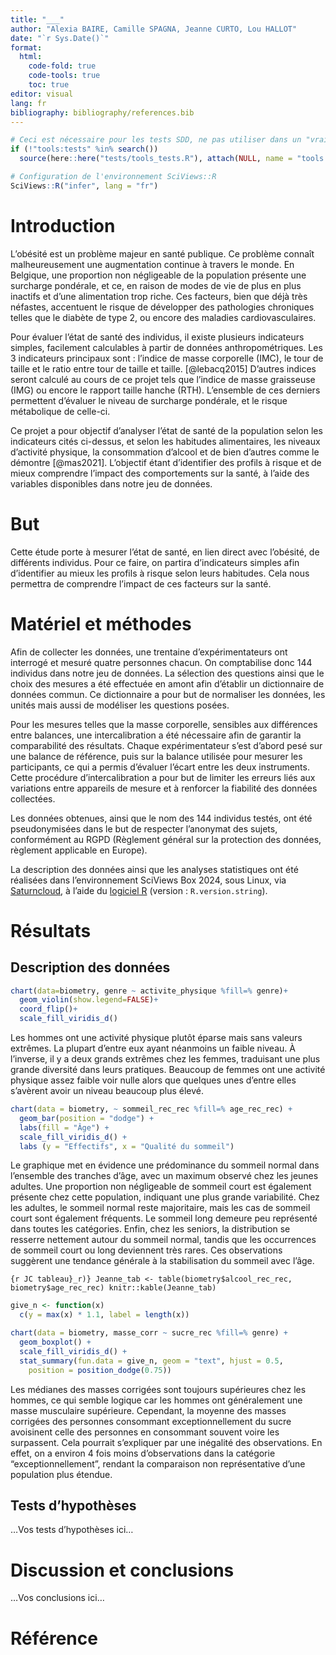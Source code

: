 ```yaml
---
title: "___"
author: "Alexia BAIRE, Camille SPAGNA, Jeanne CURTO, Lou HALLOT"
date: "`r Sys.Date()`"
format:
  html:
    code-fold: true
    code-tools: true
    toc: true
editor: visual
lang: fr
bibliography: bibliography/references.bib
---
```


<!--% Complétez l'entête en définissant un titre qui soit représentatif de votre travail. Indiquez aussi les noms des auteurs. -->

<!--# Dans les différentes sections, vous trouverez des indicateurs "...Vos XXX ici..." Vous devez bien sûr REMPLACER ces indicateurs par votre propre texte. Ne les laissez pas dans votre version finale du document. Vous devez travailler dans le même document (pas question de faire un document séparé par étudiant). Gérez les conflits éventuels. -->

```r
# Ceci est nécessaire pour les tests SDD, ne pas utiliser dans un "vrai" projet
if (!"tools:tests" %in% search())
  source(here::here("tests/tools_tests.R"), attach(NULL, name = "tools:tests"))

# Configuration de l'environnement SciViews::R
SciViews::R("infer", lang = "fr")
```

# Introduction

<!--% Sur base de la bibliographie (lecture de l'article fourni et de vos propres recherches sur Internet), rédigez une introduction du sujet en 3 à 4 paragraphes. Cette introduction doit guider le lecteur vers votre but. Vous devez citer vos sources, c'est-à-dire qu’il faut indiquer au minimum la référence bibliographique fournie de manière correcte (inspirez-vous de ce qui est indiqué dans le bloc-notes, mais reformulez : un simple copier-coller de l'introduction du bloc-notes n'est PAS considéré comme l'exercice réalisé !) -->

<!--# Ce projet porte sur la santé humaine liée à l'obésité, à la façon de se nourrir et aux activités réalisées (plus ou moins sédentaire ou actif) ... Réalisez des recherches bibliographiques afin d'avoir une vision précise de la thématique. Existe-t-il des indicateurs calculables pour quantifier l'état de santé d'un individu, par exemple ? Naturellement, ces indicateurs doivent être calculables sur bases des variables mesurées dans votre jeu de données. Focalisez-vous donc sur ces variables-là. -->

L'obésité est un problème majeur en santé publique. Ce problème connaît malheureusement une augmentation continue à travers le monde. En Belgique, une proportion non négligeable de la population présente une surcharge pondérale, et ce, en raison de modes de vie de plus en plus inactifs et d'une alimentation trop riche. Ces facteurs, bien que déjà très néfastes, accentuent le risque de développer des pathologies chroniques telles que le diabète de type 2, ou encore des maladies cardiovasculaires.

Pour évaluer l'état de santé des individus, il existe plusieurs indicateurs simples, facilement calculables à partir de données anthropométriques. Les 3 indicateurs principaux sont : l'indice de masse corporelle (IMC), le tour de taille et le ratio entre tour de taille et taille. [@lebacq2015] D'autres indices seront calculé au cours de ce projet tels que l'indice de masse graisseuse (IMG) ou encore le rapport taille hanche (RTH). L'ensemble de ces derniers permettent d'évaluer le niveau de surcharge pondérale, et le risque métabolique de celle-ci.

Ce projet a pour objectif d'analyser l'état de santé de la population selon les indicateurs cités ci-dessus, et selon les habitudes alimentaires, les niveaux d'activité physique, la consommation d'alcool et de bien d'autres comme le démontre [@mas2021]. L'objectif étant d'identifier des profils à risque et de mieux comprendre l'impact des comportements sur la santé, à l'aide des variables disponibles dans notre jeu de données.

# But

<!--% Formulez ici de façon concise et précise votre question de recherche en 1 à 2 phrases. -->

Cette étude porte à mesurer l'état de santé, en lien direct avec l'obésité, de différents individus. Pour ce faire, on partira d'indicateurs simples afin d'identifier au mieux les profils à risque selon leurs habitudes. Cela nous permettra de comprendre l'impact de ces facteurs sur la santé.

# Matériel et méthodes

<!--% Cette section doit comprendre une explication technique sur les mesures effectuées et sur le protocole relatif à l'acquisition des données en 3 à 4 paragraphes. Vous ajouterez aussi un paragraphe qui détaille les outils logiciels et statistiques utilisés (logiciels et versions des logiciels). Un simple copier-coller du matériel et méthodes du bloc-notes ne sera PAS considéré comme acceptable. -->

Afin de collecter les données, une trentaine d'expérimentateurs ont interrogé et mesuré quatre personnes chacun. On comptabilise donc 144 individus dans notre jeu de données. La sélection des questions ainsi que le choix des mesures a été effectuée en amont afin d'établir un dictionnaire de données commun. Ce dictionnaire a pour but de normaliser les données, les unités mais aussi de modéliser les questions posées.

Pour les mesures telles que la masse corporelle, sensibles aux différences entre balances, une intercalibration a été nécessaire afin de garantir la comparabilité des résultats. Chaque expérimentateur s'est d'abord pesé sur une balance de référence, puis sur la balance utilisée pour mesurer les participants, ce qui a permis d'évaluer l'écart entre les deux instruments. Cette procédure d'intercalibration a pour but de limiter les erreurs liés aux variations entre appareils de mesure et à renforcer la fiabilité des données collectées.

Les données obtenues, ainsi que le nom des 144 individus testés, ont été pseudonymisées dans le but de respecter l'anonymat des sujets, conformément au RGPD (Règlement général sur la protection des données, règlement applicable en Europe).

La description des données ainsi que les analyses statistiques ont été réalisées dans l'environnement SciViews Box 2024, sous Linux, via [Saturncloud](https://saturncloud.io/), à l'aide du [logiciel R](https://www.r-project.org/) (version : `R.version.string`).

# Résultats

## Description des données

<!--% Extrayez les quelques éléments les plus pertinents (3 à 5) de votre document `human_notebook.qmd` pour décrire les données de manière cohérente par rapport au but. Reprenez les interprétations en les reformulant de manière concise pour former un texte qui se lit en continu (donc un texte plus construit que ce que vous avez indiqué dans le bloc-notes). -->

<!--# N'oubliez pas que ce document doit pouvoir compiler indépendamment du reste. Cela implique que vous ajoutiez un chunk d'importation des données et que vous recalculiez tout ce qui doit l'être... Par contre, un simple copier-coller de toute la partie résultats du bloc-notes ne sera pas considéré comme un travail réalisé : vous devez sélectionner, et éventuellement remanier un peu le code, pour ne conserver que ce qui est utile ici. -->

```r
chart(data=biometry, genre ~ activite_physique %fill=% genre)+ 
  geom_violin(show.legend=FALSE)+
  coord_flip()+ 
  scale_fill_viridis_d()
```

Les hommes ont une activité physique plutôt éparse mais sans valeurs extrêmes. La plupart d'entre eux ayant néanmoins un faible niveau. À l'inverse, il y a deux grands extrêmes chez les femmes, traduisant une plus grande diversité dans leurs pratiques. Beaucoup de femmes ont une activité physique assez faible voir nulle alors que quelques unes d'entre elles s'avèrent avoir un niveau beaucoup plus élevé.

```r
chart(data = biometry, ~ sommeil_rec_rec %fill=% age_rec_rec) +
  geom_bar(position = "dodge") +
  labs(fill = "Âge") +
  scale_fill_viridis_d() +
  labs (y = "Effectifs", x = "Qualité du sommeil")
```

Le graphique met en évidence une prédominance du sommeil normal dans l'ensemble des tranches d'âge, avec un maximum observé chez les jeunes adultes. Une proportion non négligeable de sommeil court est également présente chez cette population, indiquant une plus grande variabilité. Chez les adultes, le sommeil normal reste majoritaire, mais les cas de sommeil court sont également fréquents. Le sommeil long demeure peu représenté dans toutes les catégories. Enfin, chez les seniors, la distribution se resserre nettement autour du sommeil normal, tandis que les occurrences de sommeil court ou long deviennent très rares. Ces observations suggèrent une tendance générale à la stabilisation du sommeil avec l'âge.

```{r JC tableau}_r)}
Jeanne_tab <- table(biometry$alcool_rec_rec, biometry$age_rec_rec)
knitr::kable(Jeanne_tab)
```

```r
give_n <- function(x)
  c(y = max(x) * 1.1, label = length(x)) 

chart(data = biometry, masse_corr ~ sucre_rec %fill=% genre) +
  geom_boxplot() + 
  scale_fill_viridis_d() +
  stat_summary(fun.data = give_n, geom = "text", hjust = 0.5,
    position = position_dodge(0.75))
```

Les médianes des masses corrigées sont toujours supérieures chez les hommes, ce qui semble logique car les hommes ont généralement une masse musculaire supérieure. Cependant, la moyenne des masses corrigées des personnes consommant exceptionnellement du sucre avoisinent celle des personnes en consommant souvent voire les surpassent. Cela pourrait s'expliquer par une inégalité des observations. En effet, on a environ 4 fois moins d'observations dans la catégorie "exceptionnellement", rendant la comparaison non représentative d'une population plus étendue.

## Tests d'hypothèses

<!--% Sélectionnez les 4 tests d'hypothèses les plus pertinents depuis `human_notebook.qmd`, ainsi bien sûr que les calculs des indices nécessaires que vous placerez juste au-dessus de vos tests. Ces tests doivent répondre à votre question de recherche (le but). Reformulez les interprétations pour former un texte qui se lit en continu. -->

...Vos tests d'hypothèses ici...

# Discussion et conclusions

<!--% Reprenez les résultats obtenus, discutez-les d'un point de vue biologique en 4 à 5 paragraphes et concluez votre travail. Vous pouvez les mettre également en relation avec vos recherches bibliographiques dans cette section. -->

...Vos conclusions ici...

<!--# Important : ce document doit compiler SANS ERREURS avec le bouton 'Rendu' sinon le travail sera sanctionné lourdement. La compilation du document Quarto est maintenant considérée comme acquise. -->

# Référence

<!--% N'indiquez rien ci-dessous. Quarto se chargera de rajouter vos références bibliographiques automatiquement. -->
